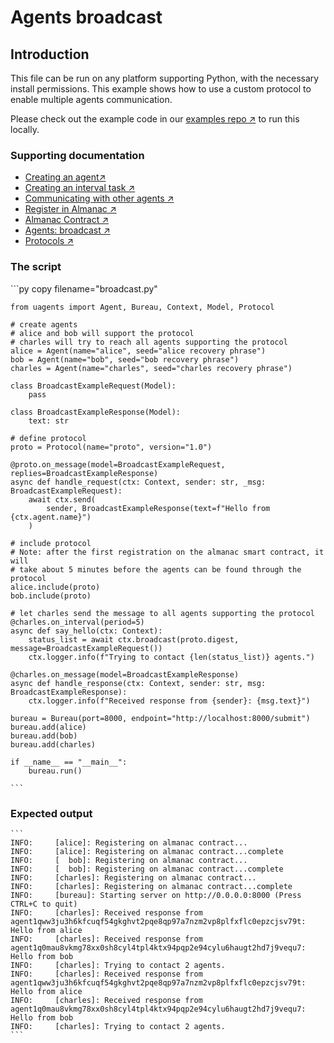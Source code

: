 
# Agents broadcast

## Introduction

This file can be run on any platform supporting Python, with the necessary install permissions. This example shows how to use a custom protocol to enable multiple agents communication.

Please check out the example code in our [examples repo ↗️](https://github.com/fetchai/uAgent-Examples/tree/main/5-documentation/examples/intermediate/broadcast) to run this locally.

### Supporting documentation

- [Creating an agent↗️](/guides/agents/create-a-uagent)
- [Creating an interval task ↗️](/guides/agents/interval-task)
- [Communicating with other agents ↗️](/guides/agents/intermediate/communicating-with-other-agents)
- [Register in Almanac ↗️](/guides/agents/register-in-almanac)
- [Almanac Contract ↗️](/references/contracts/uagents-almanac/almanac-overview)
- [Agents: broadcast ↗️](/guides/agents/broadcast)
- [Protocols ↗️](/references/uagents/uagents-protocols/agent-protocols)

### The script

<GithubCodeSegment digest="">
    <CodeSegment
        path="https://github.com/fetchai/uAgent-Examples/blob/main/5-documentation/examples/intermediate/broadcast/broadcast.py"
        lineStart={1}
        lineEnd={55}
        hosted={true}
    />
</GithubCodeSegment>
<CodeGroup dynamic hasCopy isLocalHostedFile digest=''>

<DocsCode local={true}>
	```py copy filename="broadcast.py"

	from uagents import Agent, Bureau, Context, Model, Protocol
	 
	# create agents
	# alice and bob will support the protocol
	# charles will try to reach all agents supporting the protocol
	alice = Agent(name="alice", seed="alice recovery phrase")
	bob = Agent(name="bob", seed="bob recovery phrase")
	charles = Agent(name="charles", seed="charles recovery phrase")
	 
	class BroadcastExampleRequest(Model):
	    pass
	 
	class BroadcastExampleResponse(Model):
	    text: str
	 
	# define protocol
	proto = Protocol(name="proto", version="1.0")
	 
	@proto.on_message(model=BroadcastExampleRequest, replies=BroadcastExampleResponse)
	async def handle_request(ctx: Context, sender: str, _msg: BroadcastExampleRequest):
	    await ctx.send(
	        sender, BroadcastExampleResponse(text=f"Hello from {ctx.agent.name}")
	    )
	 
	# include protocol
	# Note: after the first registration on the almanac smart contract, it will
	# take about 5 minutes before the agents can be found through the protocol
	alice.include(proto)
	bob.include(proto)
	 
	# let charles send the message to all agents supporting the protocol
	@charles.on_interval(period=5)
	async def say_hello(ctx: Context):
	    status_list = await ctx.broadcast(proto.digest, message=BroadcastExampleRequest())
	    ctx.logger.info(f"Trying to contact {len(status_list)} agents.")
	 
	@charles.on_message(model=BroadcastExampleResponse)
	async def handle_response(ctx: Context, sender: str, msg: BroadcastExampleResponse):
	    ctx.logger.info(f"Received response from {sender}: {msg.text}")
	 
	bureau = Bureau(port=8000, endpoint="http://localhost:8000/submit")
	bureau.add(alice)
	bureau.add(bob)
	bureau.add(charles)
	 
	if __name__ == "__main__":
	    bureau.run()

    ```
</DocsCode>

</CodeGroup>



### Expected output

    ```
    INFO:     [alice]: Registering on almanac contract...
    INFO:     [alice]: Registering on almanac contract...complete
    INFO:     [  bob]: Registering on almanac contract...
    INFO:     [  bob]: Registering on almanac contract...complete
    INFO:     [charles]: Registering on almanac contract...
    INFO:     [charles]: Registering on almanac contract...complete
    INFO:     [bureau]: Starting server on http://0.0.0.0:8000 (Press CTRL+C to quit)
    INFO:     [charles]: Received response from agent1qww3ju3h6kfcuqf54gkghvt2pqe8qp97a7nzm2vp8plfxflc0epzcjsv79t: Hello from alice
    INFO:     [charles]: Received response from agent1q0mau8vkmg78xx0sh8cyl4tpl4ktx94pqp2e94cylu6haugt2hd7j9vequ7: Hello from bob
    INFO:     [charles]: Trying to contact 2 agents.
    INFO:     [charles]: Received response from agent1qww3ju3h6kfcuqf54gkghvt2pqe8qp97a7nzm2vp8plfxflc0epzcjsv79t: Hello from alice
    INFO:     [charles]: Received response from agent1q0mau8vkmg78xx0sh8cyl4tpl4ktx94pqp2e94cylu6haugt2hd7j9vequ7: Hello from bob
    INFO:     [charles]: Trying to contact 2 agents.
    ```
